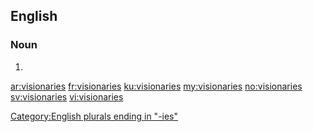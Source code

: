==English==

===Noun===
{{head|en|noun plural form}}

# {{plural of|visionary|lang=en}}

[[Category:English plurals ending in "-ies"]]

[[ar:visionaries]]
[[fr:visionaries]]
[[ku:visionaries]]
[[my:visionaries]]
[[no:visionaries]]
[[sv:visionaries]]
[[vi:visionaries]]